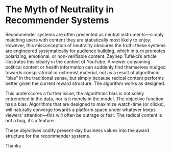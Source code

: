 # The Myth of Neutrality in Recommender Systems

 

Recommender systems are often presented as neutral instruments—simply matching users with content they are statistically most likely to enjoy. However, this misconception of neutrality obscures the truth: these systems are engineered systematically for audience building, which in turn promotes polarizing, emotional, or non-verifiable content. Zeynep Tufekci's article illustrates this clearly in the context of YouTube. A viewer consuming political content or health information can suddenly find themselves nudged towards conspiratorial or extremist material, not as a result of algorithmic "bias" in the traditional sense, but simply because radical content performs better given the current reward structure. The algorithm works as designed.

This underscores a further issue, the algorithmic bias is not solely entrenched in the data, nor is it merely in the model. The objective function has a bias. Algorithms that are designed to maximize watch-time (or clicks), will naturally converge towards a platform space under whatever keeps viewers' attention—this will often be outrage or fear. The radical content is not a bug, it's a feature.

These objectives codify present-day business values into the award structure for the recommender systems.

Thanks